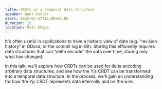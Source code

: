 ```yaml
---
title: CRDTs as a temporal data structure
speaker: paul-butler
start: 2025-05-27T15:00+02:00
duration: 15
location: Main Stage
---
```


It's often useful in applications to have a historic view of data (e.g. "revision history" in GDocs, or the commit log in Git). Storing this efficiently requires data structures that can "delta encode" the data over time, storing only what has changed.

In this talk, we'll explore how CRDTs can be used for delta encoding arbitrary data structures, and see how the Yjs CRDT can be transformed into a temporal data structure. In the process, we'll gain an understanding for how the Yjs CRDT represents data internally and on the wire.
